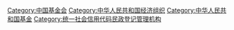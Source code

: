 [[Category:中国基金会|Category:中国基金会]]
[[Category:中华人民共和国经济组织|Category:中华人民共和国经济组织]]
[[Category:中华人民共和国基金|Category:中华人民共和国基金]]
[[Category:统一社会信用代码民政登记管理机构|Category:统一社会信用代码民政登记管理机构]]